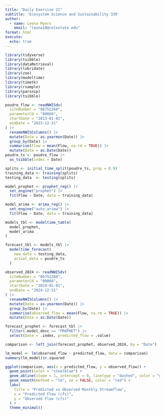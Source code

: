 ```yaml
---
title: "Daily Exercise 21"
subtitle: 'Ecosystem Science and Sustainability 330'
author:
  - name: Leona Myers
    email: "leona18@colostate.edu"
format: html
execute:
  echo: true
---
```

```r
library(tidyverse)
library(tsibble)
library(dataRetrieval)
library(lubridate)
library(zoo)
library(modeltime)
library(timetk)
library(rsample)
library(parsnip)
library(tsibble)

poudre_flow <- readNWISdv(
  siteNumber = "06752260",
  parameterCd = "00060",
  startDate = "2013-01-01",
  endDate = "2023-12-31"
) |>
  renameNWISColumns() |>
  mutate(Date = as.yearmon(Date)) |>
  group_by(Date) |>
  summarise(Flow = mean(Flow, na.rm = TRUE)) |>
  mutate(Date = as.Date(Date)) 
poudre_ts <- poudre_flow |>
  as_tsibble(index = Date)

```
```r
splits <- initial_time_split(poudre_ts, prop = 0.9)
training_data <- training(splits)
testing_data  <- testing(splits)
```

```r
model_prophet <- prophet_reg() |>
  set_engine("prophet") |>
  fit(Flow ~ Date, data = training_data)

model_arima <- arima_reg() |>
  set_engine("auto_arima") |>
  fit(Flow ~ Date, data = training_data)

models_tbl <- modeltime_table(
  model_prophet,
  model_arima
)

```
```r
forecast_tbl <- models_tbl |>
  modeltime_forecast(
    new_data = testing_data,
    actual_data = poudre_ts
  )
```
```r
observed_2024 <- readNWISdv(
  siteNumber = "06752260",
  parameterCd = "00060",
  startDate = "2024-01-01",
  endDate = "2024-12-31"
) |>
  renameNWISColumns() |>
  mutate(Date = as.yearmon(Date)) |>
  group_by(Date) |>
  summarise(observed_flow = mean(Flow, na.rm = TRUE)) |>
  mutate(Date = as.Date(Date))

```
```r
forecast_prophet <- forecast_tbl |>
  filter(.model_desc == "PROPHET") |>
  select(Date = .index, predicted_flow = .value)

comparison <- left_join(forecast_prophet, observed_2024, by = "Date")

```

```r
lm_model <- lm(observed_flow ~ predicted_flow, data = comparison)
summary(lm_model)$r.squared
```

```r
ggplot(comparison, aes(x = predicted_flow, y = observed_flow)) +
  geom_point(color = "steelblue") +
  geom_abline(slope = 1, intercept = 0, linetype = "dashed", color = "gray40") +
  geom_smooth(method = "lm", se = FALSE, color = "red") + 
  labs(
    title = "Predicted vs Observed Monthly Streamflow",
    x = "Predicted Flow (cfs)",
    y = "Observed Flow (cfs)"
  ) +
  theme_minimal()

```


